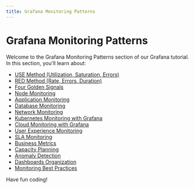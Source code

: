 ```yaml
---
title: Grafana Monitoring Patterns
---
```


# Grafana Monitoring Patterns

Welcome to the Grafana Monitoring Patterns section of our Grafana tutorial. In this section, you'll learn about:

- [USE Method (Utilization, Saturation, Errors)](./0-use-method-utilization-saturation-errors.mdx)
- [RED Method (Rate, Errors, Duration)](./1-red-method-rate-errors-duration.mdx)
- [Four Golden Signals](./2-four-golden-signals.mdx)
- [Node Monitoring](./3-node-monitoring.mdx)
- [Application Monitoring](./4-application-monitoring.mdx)
- [Database Monitoring](./5-database-monitoring.mdx)
- [Network Monitoring](./6-network-monitoring.mdx)
- [Kubernetes Monitoring with Grafana](./7-kubernetes-monitoring.mdx)
- [Cloud Monitoring with Grafana](./8-cloud-monitoring.mdx)
- [User Experience Monitoring](./9-user-experience-monitoring.mdx)
- [SLA Monitoring](./10-sla-monitoring.mdx)
- [Business Metrics](./11-business-metrics.mdx)
- [Capacity Planning](./12-capacity-planning.mdx)
- [Anomaly Detection](./13-anomaly-detection.mdx)
- [Dashboards Organization](./14-dashboards-organization.mdx)
- [Monitoring Best Practices](./15-monitoring-best-practices.mdx)

Have fun coding!